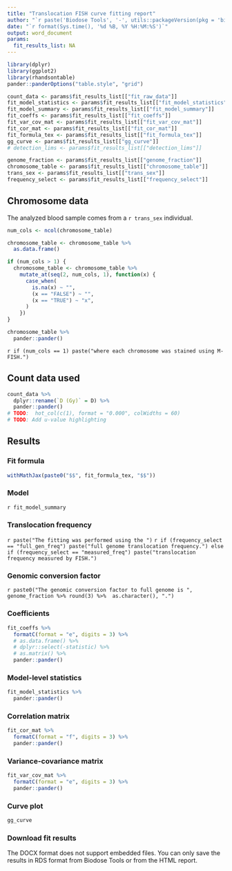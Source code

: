 ```yaml
---
title: "Translocation FISH curve fitting report"
author: "`r paste('Biodose Tools', '-', utils::packageVersion(pkg = 'biodosetools'))`"
date: "`r format(Sys.time(), '%d %B, %Y %H:%M:%S')`"
output: word_document
params:
  fit_results_list: NA
---
```


```r
library(dplyr)
library(ggplot2)
library(rhandsontable)
pander::panderOptions("table.style", "grid")
```

```r
count_data <- params$fit_results_list[["fit_raw_data"]]
fit_model_statistics <- params$fit_results_list[["fit_model_statistics"]]
fit_model_summary <- params$fit_results_list[["fit_model_summary"]]
fit_coeffs <- params$fit_results_list[["fit_coeffs"]]
fit_var_cov_mat <- params$fit_results_list[["fit_var_cov_mat"]]
fit_cor_mat <- params$fit_results_list[["fit_cor_mat"]]
fit_formula_tex <- params$fit_results_list[["fit_formula_tex"]]
gg_curve <- params$fit_results_list[["gg_curve"]]
# detection_lims <- params$fit_results_list[["detection_lims"]]

genome_fraction <- params$fit_results_list[["genome_fraction"]]
chromosome_table <- params$fit_results_list[["chromosome_table"]]
trans_sex <- params$fit_results_list[["trans_sex"]]
frequency_select <- params$fit_results_list[["frequency_select"]]
```

## Chromosome data

The analyzed blood sample comes from a `r trans_sex` individual.

```r
num_cols <- ncol(chromosome_table)

chromosome_table <- chromosome_table %>%
  as.data.frame()

if (num_cols > 1) {
  chromosome_table <- chromosome_table %>%
    mutate_at(seq(2, num_cols, 1), function(x) {
      case_when(
        is.na(x) ~ "",
        (x == "FALSE") ~ "",
        (x == "TRUE") ~ "x",
      )
    })
}

chromosome_table %>%
  pander::pander()
```

`r if (num_cols == 1) paste("where each chromosome was stained using M-FISH.")`

## Count data used
```r
count_data %>%
  dplyr::rename(`D (Gy)` = D) %>%
  pander::pander()
# TODO:  hot_col(c(1), format = "0.000", colWidths = 60)
# TODO: Add u-value highlighting
```

## Results

### Fit formula
```r
withMathJax(paste0("$$", fit_formula_tex, "$$"))
```

### Model
`r fit_model_summary`

### Translocation frequency
`r paste("The fitting was performed using the ")`
`r if (frequency_select == "full_gen_freq") paste("full genome translocation frequency.") else if (frequency_select == "measured_freq") paste("translocation frequency measured by FISH.")`

### Genomic conversion factor
`r paste0("The genomic conversion factor to full genome is ", genome_fraction %>% round(3) %>%  as.character(), ".")`

### Coefficients
```r
fit_coeffs %>%
  formatC(format = "e", digits = 3) %>%
  # as.data.frame() %>%
  # dplyr::select(-statistic) %>%
  # as.matrix() %>%
  pander::pander()
```

### Model-level statistics
```r
fit_model_statistics %>%
  pander::pander()
```

### Correlation matrix
```r
fit_cor_mat %>%
  formatC(format = "f", digits = 3) %>%
  pander::pander()
```

### Variance-covariance matrix
```r
fit_var_cov_mat %>%
  formatC(format = "e", digits = 3) %>%
  pander::pander()
```

<!-- ### Detection limits -->
<!-- ```{r echo=FALSE} -->
<!-- detection_lims %>% -->
<!--   `colnames<-`(c("N", "X95", "D (mGy)", "X83", "D (mGy)")) %>%  -->
<!--   pander::pander() -->
<!--   # TODO: hot_col(c(3, 5), format = "0.00", colWidths = 75)  -->
<!-- ``` -->

### Curve plot
```r
gg_curve
```

### Download fit results
The DOCX format does not support embedded files. You can only save the results in RDS format from Biodose Tools or from the HTML report.
